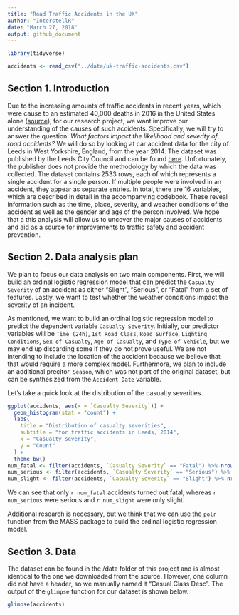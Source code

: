 ```yaml
---
title: "Road Traffic Accidents in the UK"
author: "InterstellR"
date: "March 27, 2018"
output: github_document
---
```


```r
library(tidyverse)
```

```r
accidents <- read_csv("../data/uk-traffic-accidents.csv")
```

## Section 1. Introduction

Due to the increasing amounts of traffic accidents in recent years, which were cause to an estimated 40,000 deaths in 2016 in the United States alone ([source](http://fortune.com/2017/02/15/traffic-deadliest-year/)), for our research project, we want improve our understanding of the causes of such accidents. Specifically, we will try to answer the question: *What factors impact the likelihood and severity of road accidents?* We will do so by looking at car accident data for the city of Leeds in West Yorkshire, England, from the year 2014. The dataset was published by the Leeds City Council and can be found [here](https://data.gov.uk/dataset/road-traffic-accidents/resource/fa7bb4b9-e4e5-41fd-a1c8-49103b35a60f). Unfortunately, the publisher does not provide the methodology by which the data was collected. The dataset contains 2533 rows, each of which represents a single accident for a single person. If multiple people were involved in an accident, they appear as separate entries. In total, there are 16 variables, which are described in detail in the accompanying codebook. These reveal information such as the time, place, severity, and weather conditions of the accident as well as the gender and age of the person involved. We hope that a this analysis will allow us to uncover the major causes of accidents and aid as a source for improvements to traffic safety and accident prevention.

## Section 2. Data analysis plan

We plan to focus our data analysis on two main components. First, we will build an ordinal logistic regression model that can predict the `Casualty Severity` of an accident as either "Slight", "Serious", or "Fatal" from a set of features. Lastly, we want to test whether the weather conditions impact the severity of an incident.

As mentioned, we want to build an ordinal logistic regression model to predict the dependent variable `Casualty Severity`. Initially, our predictor variables will be `Time (24h)`, `1st Road Class`, `Road Surface`, `Lighting Conditions`, `Sex of Casualty`, `Age of Casualty`, and `Type of Vehicle`, but we may end up discarding some if they do not prove useful. We are not intending to include the location of the accident because we believe that that would require a more complex model. Furthermore, we plan to include an additional precitor, `Season`, which was not part of the original dataset, but can be synthesized from the `Accident Date` variable.

Let's take a quick look at the distribution of the casualty severities.

```r
ggplot(accidents, aes(x = `Casualty Severity`)) +
  geom_histogram(stat = "count") +
  labs(
    title = "Distribution of casualty severities",
    subtitle = "for traffic accidents in Leeds, 2014",
    x = "Casualty severity",
    y = "Count"
  ) +
  theme_bw()
num_fatal <- filter(accidents, `Casualty Severity` == "Fatal") %>% nrow()
num_serious <- filter(accidents, `Casualty Severity` == "Serious") %>% nrow()
num_slight <- filter(accidents, `Casualty Severity` == "Slight") %>% nrow()
```

We can see that only `r num_fatal` accidents turned out fatal, whereas `r num_serious` were serious and `r num_slight` were only slight.

Additional research is necessary, but we think that we can use the `polr` function from the MASS package to build the ordinal logistic regression model.

## Section 3. Data

The dataset can be found in the /data folder of this project and is almost identical to the one we downloaded from the source. However, one column did not have a header, so we manually named it "Casual Class Desc". The output of the `glimpse` function for our dataset is shown below.

```r
glimpse(accidents)
```
